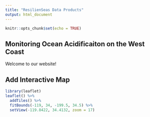 ```yaml
---
title: "ResilienSeas Data Products"
output: html_document
---
```


```r
knitr::opts_chunk$set(echo = TRUE)
```

## Monitoring Ocean Acidificaiton on the West Coast

Welcome to our website!

## Add Interactive Map

```r
library(leaflet)
leaflet() %>% 
  addTiles() %>% 
  fitBounds(-119, 34, -199.5, 34.5) %>% 
  setView(-119.8422, 34.4132, zoom = 17)
```


